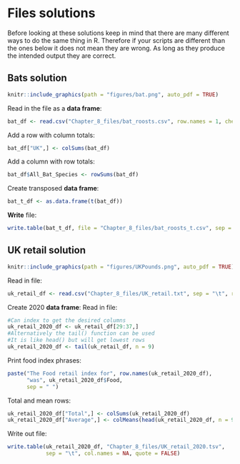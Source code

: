 # Files solutions

Before looking at these solutions keep in mind that there are many different ways to do the same thing in R. Therefore if your scripts are different than the ones below it does not mean they are wrong. As long as they produce the intended output they are correct.

## Bats solution
```r
knitr::include_graphics(path = "figures/bat.png", auto_pdf = TRUE)
```

Read in the file as a __data frame__:
```r
bat_df <- read.csv("Chapter_8_files/bat_roosts.csv", row.names = 1, check.names = FALSE)
```

Add a row with column totals:
```r
bat_df["UK",] <- colSums(bat_df) 
```

Add a column with row totals:
```r
bat_df$All_Bat_Species <- rowSums(bat_df) 
```

Create transposed __data frame__:
```r
bat_t_df <- as.data.frame(t(bat_df)) 
```

__Write__ file:
```r
write.table(bat_t_df, file = "Chapter_8_files/bat_roosts_t.csv", sep = ",", quote = FALSE, col.names = NA)
```

## UK retail solution
```r
knitr::include_graphics(path = "figures/UKPounds.png", auto_pdf = TRUE)
``` 

Read in file:
```r
uk_retail_df <- read.csv("Chapter_8_files/UK_retail.txt", sep = "\t", row.names = 1, check.names = FALSE)
```

Create 2020 __data frame__:
Read in file:
```r
#Can index to get the desired columns
uk_retail_2020_df <- uk_retail_df[29:37,]
#Alternatively the tail() function can be used
#It is like head() but will get lowest rows
uk_retail_2020_df <- tail(uk_retail_df, n = 9)
```

Print food index phrases:
```r
paste("The Food retail index for", row.names(uk_retail_2020_df),
      "was", uk_retail_2020_df$Food, 
      sep = " ")
```

Total and mean rows:
```r
uk_retail_2020_df["Total",] <- colSums(uk_retail_2020_df)
uk_retail_2020_df["Average",] <- colMeans(head(uk_retail_2020_df, n = 9))
```

Write out file:
```r
write.table(uk_retail_2020_df, "Chapter_8_files/UK_retail_2020.tsv", 
            sep = "\t", col.names = NA, quote = FALSE)
```
